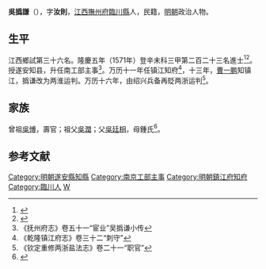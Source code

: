 {{明清人物信息框
| 姓名 = 吳撝謙
| 原名 =
| 圖片名稱= 
| 圖片大小 =
| 圖片說明 = 
| 最高職務 =
| 國家 = 大明 
| 爵位 =
| 籍貫 = 江西撫州府臨川縣
| 族裔 = 
| 字號 = 
| 諡號 =
| 出生日期 = 生年不詳
| 出生地點 = <!---江西撫州府臨川縣--->
| 逝世日期 = 卒年不詳 
| 逝世地點 =
| 墓葬 =
| 配偶 = 
| 親屬 = 
| 出身 =
* 隆慶五年辛未科同進士出身
| 經歷 =
| 著作 =  
}}
'''吳撝謙'''（{{bd|？||？|catIdx=}}），字'''汝則'''，[[江西|江西]][[撫州府|撫州府]][[臨川縣|臨川縣]]人，民籍，[[明朝|明朝]]政治人物。

== 生平 ==
江西鄉試第三十六名。隆慶五年（1571年）登辛未科三甲第二百二十三名進士<ref>{{Cite book|title=《皇明贡举考》卷五|last=（明）[[张朝瑞|张朝瑞]]|first=|publisher=《续修四库全书》史部第828册|year=|isbn=|location=|pages=}}</ref><ref>{{Cite book|title=贡举志五种 上|last=鲁小俊，江俊伟著|first=|publisher=武汉：武汉大学出版社|year=2009|isbn=978-7-307-07043-1|location=|pages=}}</ref>。授遂安知县，升任南工部主事<ref>《抚州府志》卷五十一“宦业”吴撝谦小传</ref>。万历十一年任镇江知府<ref>《乾隆镇江府志》卷三十二“刺守”</ref>，十三年，[[曹一鹏|曹一鹏]]知镇江，撝谦改为两淮运判。万历十六年，由绍兴兵备再貶两浙运判<ref>《钦定重修两浙盐法志》卷二十一“职官”</ref>。

== 家族 ==
曾祖[[吳愽|吳愽]]，壽官；祖父[[吳潤|吳潤]]；父[[吳廷相|吳廷相]]，母鍾氏<ref>{{Cite book|title=天一阁藏明代科举录选刊 登科录 点校本|last=龚延明主编|first=|publisher=宁波出版社|year=2016|isbn=978-7-5526-2320-8|location=宁波|pages=|quote=《天一閣藏明代科舉錄選刊.登科錄》之《隆慶五年辛未科登科錄》}}</ref>。

==参考文献==
{{reflist}}

{{start box}}
{{s-off}}
{{s-before|[[周恪|周恪]]}}
{{s-title|明朝遂安縣知縣|1571年－1577年}}
{{s-after|[[柏正|柏正]]}}
{{end box}}

{{隆慶五年辛未科殿試金榜}}
{{DEFAULTSORT:Wu吴}}
[[Category:明朝遂安縣知縣|Category:明朝遂安縣知縣]]
[[Category:南京工部主事|Category:南京工部主事]]
[[Category:明朝鎮江府知府|Category:明朝鎮江府知府]]
[[Category:臨川人|Category:臨川人]]
[[Category:吳姓|W]]